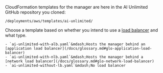 CloudFormation templates for the manager are here in the AI Unlimited GitHub repository you cloned:

`/deployments/aws/templates/ai-unlimited/`
 
Choose a template based on whether you intend to use a [load balancer](/docs/glossary.md#load-balancer) and what type.

    - `ai-unlimited-with-alb.yaml`&mdash;Hosts the manager behind an [application load balancer](/docs/glossary.md#glo-application-load-balancer)
    - `ai-unlimited-with-nlb.yaml`&mdash;Hosts the manager behind a [network load balancer](/docs/glossary.md#glo-network-load-balancer)
    - `ai-unlimited-without-lb.yaml`&mdash;No load balancer

